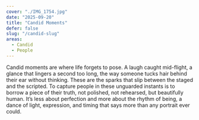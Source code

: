 ```yaml
---
cover: "./IMG_1754.jpg"
date: "2025-09-20"
title: "Candid Moments"
defer: false
slug: "/candid-slug"
areas:
  - Candid
  - People
---
```


Candid moments are where life forgets to pose. A laugh caught mid-flight, a glance that lingers a second too long, the way someone tucks hair behind their ear without thinking. These are the sparks that slip between the staged and the scripted. To capture people in these unguarded instants is to borrow a piece of their truth, not polished, not rehearsed, but beautifully human. It’s less about perfection and more about the rhythm of being, a dance of light, expression, and timing that says more than any portrait ever could.
